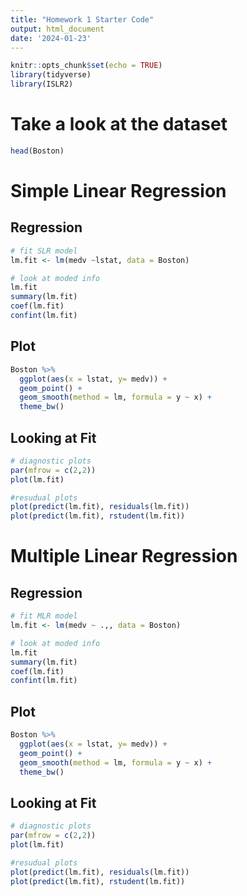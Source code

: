 ```yaml
---
title: "Homework 1 Starter Code"
output: html_document
date: '2024-01-23'
---
```


```r
knitr::opts_chunk$set(echo = TRUE)
library(tidyverse)
library(ISLR2)
```


# Take a look at the dataset 
```r
head(Boston)
```
# Simple Linear Regression

## Regression 
```r
# fit SLR model 
lm.fit <- lm(medv ~lstat, data = Boston)

# look at moded info 
lm.fit
summary(lm.fit)
coef(lm.fit)
confint(lm.fit)
```

## Plot 
```r

Boston %>%
  ggplot(aes(x = lstat, y= medv)) +
  geom_point() +
  geom_smooth(method = lm, formula = y ~ x) + 
  theme_bw()

```
## Looking at Fit  
```r

# diagnostic plots
par(mfrow = c(2,2))
plot(lm.fit)

#resudual plots
plot(predict(lm.fit), residuals(lm.fit))
plot(predict(lm.fit), rstudent(lm.fit))

```

# Multiple Linear Regression

## Regression 
```r
# fit MLR model 
lm.fit <- lm(medv ~ .,, data = Boston)

# look at moded info 
lm.fit
summary(lm.fit)
coef(lm.fit)
confint(lm.fit)
```

## Plot 
```r

Boston %>%
  ggplot(aes(x = lstat, y= medv)) +
  geom_point() +
  geom_smooth(method = lm, formula = y ~ x) + 
  theme_bw()

```
## Looking at Fit  
```r

# diagnostic plots
par(mfrow = c(2,2))
plot(lm.fit)

#resudual plots
plot(predict(lm.fit), residuals(lm.fit))
plot(predict(lm.fit), rstudent(lm.fit))

```

